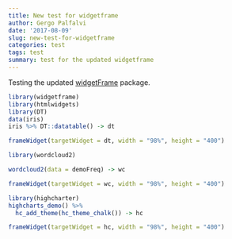 ```yaml
---
title: New test for widgetframe
author: Gergo Palfalvi
date: '2017-08-09'
slug: new-test-for-widgetframe
categories: test
tags: test
summary: test for the updated widgetframe
---
```


Testing the updated [widgetFrame](https://github.com/bhaskarvk/widgetframe) package.

```r
library(widgetframe)
library(htmlwidgets)
library(DT)
data(iris)
iris %>% DT::datatable() -> dt

frameWidget(targetWidget = dt, width = "98%", height = "400")
```


```r
library(wordcloud2)

wordcloud2(data = demoFreq) -> wc

frameWidget(targetWidget = wc, width = "98%", height = "400")
```


```r
library(highcharter)
highcharts_demo() %>% 
  hc_add_theme(hc_theme_chalk()) -> hc

frameWidget(targetWidget = hc, width = "98%", height = "400")
```

